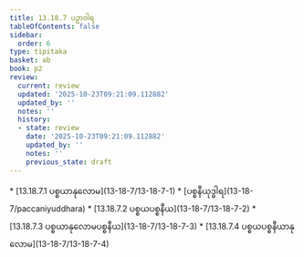 ```yaml
---
title: 13.18.7 ပဉှာဝါရ
tableOfContents: false
sidebar:
  order: 6
type: tipitaka
basket: ab
book: p2
review:
  current: review
  updated: '2025-10-23T09:21:09.112882'
  updated_by: ''
  notes: ''
  history:
  - state: review
    date: '2025-10-23T09:21:09.112882'
    updated_by: ''
    notes: ''
    previous_state: draft
---
```



<ReviewStatus review={frontmatter.review} showDetails={true} />

<HypothesisAnnotation frontmatter={frontmatter} />

<DynamicBreadcrumb />



<TableOfContents book="p2" section="13.18.7">
* [13.18.7.1 ပစ္စယာနုလောမ](13-18-7/13-18-7-1)
* [ပစ္စနီယုဒ္ဓါရ](13-18-7/paccaniyuddhara)
* [13.18.7.2 ပစ္စယပစ္စနီယ](13-18-7/13-18-7-2)
* [13.18.7.3 ပစ္စယာနုလောမပစ္စနီယ](13-18-7/13-18-7-3)
* [13.18.7.4 ပစ္စယပစ္စနီယာနုလောမ](13-18-7/13-18-7-4)
</TableOfContents>